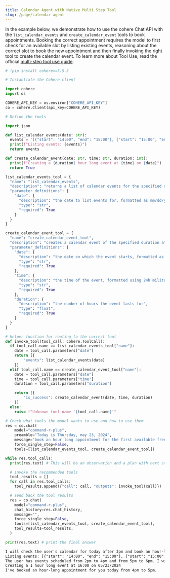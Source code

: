 ```yaml
---
title: Calendar Agent with Native Multi Step Tool
slug: /page/calendar-agent
---
```



<CookbookHeader href="https://github.com/cohere-ai/notebooks/blob/main/notebooks/agents/Tool_Use.ipynb" />

In the example below, we demonstrate how to use the cohere Chat API with the `list_calendar_events` and `create_calendar_event` tools to book appointments. Booking the correct appointment requires the model to first check for an available slot by listing existing events, reasoning about the correct slot to book the new appointment and then finally invoking the right tool to create the calendar event. To learn more about Tool Use, read the official [multi-step tool use guide](https://docs.cohere.com/docs/multi-step-tool-use).

```python PYTHON
# !pip install cohere==5.5.3
```

```python PYTHON
# Instantiate the Cohere client

import cohere
import os

COHERE_API_KEY = os.environ["COHERE_API_KEY"]
co = cohere.Client(api_key=COHERE_API_KEY)
```

```python PYTHON
# Define the tools

import json

def list_calendar_events(date: str):
  events = '[{"start": "14:00", "end": "15:00"}, {"start": "15:00", "end": "16:00"}, {"start": "17:00", "end": "18:00"}]'
  print(f"Listing events: {events}")
  return events

def create_calendar_event(date: str, time: str, duration: int):
  print(f"Creating a {duration} hour long event at {time} on {date}")
  return True

list_calendar_events_tool = {
  "name": "list_calendar_events",
  "description": "returns a list of calendar events for the specified date, including the start time and end time for each event",
  "parameter_definitions": {
    "date": {
      "description": "the date to list events for, formatted as mm/dd/yy",
      "type": "str",
      "required": True
    }
  }
}

create_calendar_event_tool = {
  "name": "create_calendar_event_tool",
  "description": "creates a calendar event of the specified duration at the specified time and date",
  "parameter_definitions": {
    "date": {
      "description": "the date on which the event starts, formatted as mm/dd/yy",
      "type": "str",
      "required": True
    },
    "time": {
      "description": "the time of the event, formatted using 24h military time formatting",
      "type": "str",
      "required": True
    },
    "duration": {
      "description": "the number of hours the event lasts for",
      "type": "float",
      "required": True
    }
  }
}

# helper function for routing to the correct tool
def invoke_tool(tool_call: cohere.ToolCall):
  if tool_call.name == list_calendar_events_tool["name"]:
    date = tool_call.parameters["date"]
    return [{
        "events": list_calendar_events(date)
    }]
  elif tool_call.name == create_calendar_event_tool["name"]:
    date = tool_call.parameters["date"]
    time = tool_call.parameters["time"]
    duration = tool_call.parameters["duration"]

    return [{
        "is_success": create_calendar_event(date, time, duration)
    }]
  else:
    raise f"Unknown tool name '{tool_call.name}'"
```

```python PYTHON
# Check what tools the model wants to use and how to use them
res = co.chat(
    model="command-r-plus",
    preamble="Today is Thursday, may 23, 2024",
    message="book an hour long appointment for the first available free slot after 3pm",
    force_single_step=False,
    tools=[list_calendar_events_tool, create_calendar_event_tool])

while res.tool_calls:
  print(res.text) # This will be an observation and a plan with next steps

  # invoke the recommended tools
  tool_results = []
  for call in res.tool_calls:
    tool_results.append({"call": call, "outputs": invoke_tool(call)})

  # send back the tool results
  res = co.chat(
    model="command-r-plus",
    chat_history=res.chat_history,
    message="",
    force_single_step=False,
    tools=[list_calendar_events_tool, create_calendar_event_tool],
    tool_results=tool_results,
  )

print(res.text) # print the final answer
```

```txt OUTPUT
I will check the user's calendar for today after 3pm and book an hour-long appointment in the first available slot.
Listing events: [{"start": "14:00", "end": "15:00"}, {"start": "15:00", "end": "16:00"}, {"start": "17:00", "end": "18:00"}]
The user has events scheduled from 2pm to 4pm and from 5pm to 6pm. I will book an hour-long appointment from 4pm to 5pm.
Creating a 1 hour long event at 16:00 on 05/23/2024
I've booked an hour-long appointment for you today from 4pm to 5pm.
```
